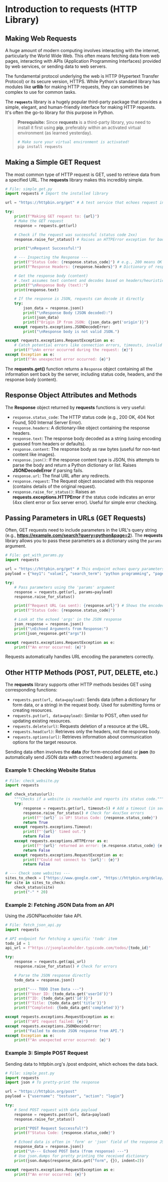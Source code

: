 
# Introduction to requests (HTTP Library)
<section id="introduction-to-requests-http-library"></section>

## Making Web Requests
<section id="making-web-requests"></section>

A huge amount of modern computing involves interacting with the internet, particularly the World Wide Web. This often means fetching data from web pages, interacting with APIs (Application Programming Interfaces) provided by web services, or sending data to web servers.

The fundamental protocol underlying the web is HTTP (Hypertext Transfer Protocol) or its secure version, HTTPS. While Python's standard library has modules like **urllib** for making HTTP requests, they can sometimes be complex to use for common tasks.

The **`requests`** library is a hugely popular third-party package that provides a simple, elegant, and human-friendly interface for making HTTP requests. It's often the go-to library for this purpose in Python.

> **Prerequisite:** Since **requests** is a third-party library, you need to install it first using **pip**, preferably within an activated virtual environment (as learned yesterday).
> 
> ```python
> # Make sure your virtual environment is activated!
> pip install requests
> ```

## Making a Simple GET Request
<section id="making-a-simple-get-request"></section>

The most common type of HTTP request is GET, used to retrieve data from a specified URL. The **requests** library makes this incredibly simple.

```python
# File: simple_get.py
import requests # Import the installed library

url = "https://httpbin.org/get" # A test service that echoes request info

try:
    print(f"Making GET request to: {url}")
    # Make the GET request
    response = requests.get(url)

    # Check if the request was successful (status code 2xx)
    response.raise_for_status() # Raises an HTTPError exception for bad responses (4xx or 5xx)

    print("\nRequest Successful!")

    # --- Inspecting the Response ---
    print(f"Status Code: {response.status_code}") # e.g., 200 means OK
    print(f"Response Headers: {response.headers}") # Dictionary of response headers

    # Get the response body (content)
    # .text assumes text content and decodes based on headers/heuristics
    print(f"\nResponse Body (text):")
    print(response.text)

    # If the response is JSON, requests can decode it directly
    try:
        json_data = response.json()
        print("\nResponse Body (JSON decoded):")
        print(json_data)
        print(f"Origin IP from JSON: {json_data.get('origin')}")
    except requests.exceptions.JSONDecodeError:
        print("\nResponse body is not valid JSON.")

except requests.exceptions.RequestException as e:
    # Catch potential errors like connection errors, timeouts, invalid URL, etc.
    print(f"\nAn error occurred during the request: {e}")
except Exception as e:
    print(f"An unexpected error occurred: {e}")
```

The **requests.get()** function returns a `Response` object containing all the information sent back by the server, including status code, headers, and the response body (content).

## Response Object Attributes and Methods
<section id="response-object-attributes-and-methods"></section>

The **Response** object returned by **requests** functions is very useful:

*   `response.status_code`: The HTTP status code (e.g., 200 OK, 404 Not Found, 500 Internal Server Error).
*   `response.headers`: A dictionary-like object containing the response headers.
*   `response.text`: The response body decoded as a string (using encoding guessed from headers or defaults).
*   `response.content`: The response body as raw bytes (useful for non-text content like images).
*   `response.json()`: If the response content type is JSON, this attempts to parse the body and return a Python dictionary or list. Raises **JSONDecodeError** if parsing fails.
*   `response.url`: The final URL after any redirects.
*   `response.request`: The Request object associated with this response (contains details of the original request).
*   `response.raise_for_status()`: Raises an **requests.exceptions.HTTPError** if the status code indicates an error (4xx client error or 5xx server error). Useful for simple error checking.

## Passing Parameters in URLs (GET Requests)
<section id="passing-parameters-in-urls-get-requests"></section>

Often, GET requests need to include parameters in the URL's query string (e.g., **https://example.com/search?query=python&page=2**). The **requests** library allows you to pass these parameters as a dictionary using the `params` argument.

```python
# File: get_with_params.py
import requests

url = "https://httpbin.org/get" # This endpoint echoes query parameters
payload = {"key1": "value1", "search_term": "python programming", "page": 3}

try:
    # Pass parameters using the 'params' argument
    response = requests.get(url, params=payload)
    response.raise_for_status()

    print(f"Request URL (as sent): {response.url}") # Shows the encoded URL
    print(f"Status Code: {response.status_code}")

    # Look at the echoed 'args' in the JSON response
    json_response = response.json()
    print("\nEchoed Arguments from Response:")
    print(json_response.get("args"))

except requests.exceptions.RequestException as e:
    print(f"An error occurred: {e}")
```

Requests automatically handles URL encoding the parameters correctly.

## Other HTTP Methods (POST, PUT, DELETE, etc.)

The **requests** library supports other HTTP methods besides GET using corresponding functions:

*   `requests.post(url, data=payload)`: Sends data (often a dictionary for form data, or a string) in the request body. Used for submitting forms or creating resources.
*   `requests.put(url, data=payload)`: Similar to POST, often used for updating existing resources.
*   `requests.delete(url)`: Requests deletion of a resource at the URL.
*   `requests.head(url)`: Retrieves only the headers, not the response body.
*   `requests.options(url)`: Retrieves information about communication options for the target resource.

Sending data often involves the **data** (for form-encoded data) or **json** (to automatically send JSON data with correct headers) arguments.

### Example 1: Checking Website Status
<section id="example-1-checking-website-status"></section>

```python
# File: check_website.py
import requests

def check_status(url):
    """Checks if a website is reachable and reports its status code."""
    try:
        response = requests.get(url, timeout=5) # Add a timeout (in seconds)
        response.raise_for_status() # Check for 4xx/5xx errors
        print(f"'{url}' is UP! Status Code: {response.status_code}")
        return True
    except requests.exceptions.Timeout:
        print(f"'{url}' timed out.")
        return False
    except requests.exceptions.HTTPError as e:
        print(f"'{url}' returned an error: {e.response.status_code} {e.response.reason}")
        return False
    except requests.exceptions.RequestException as e:
        print(f"Could not connect to '{url}': {e}")
        return False

# --- Check some websites ---
sites_to_check = ["https://www.google.com", "https://httpbin.org/delay/10", "https://httpbin.org/status/404", "https://invalid-url-that-does-not-exist.xyz"]
for site in sites_to_check:
    check_status(site)
    print("-" * 20)
```

### Example 2: Fetching JSON Data from an API
<section id="example-2-fetching-json-data-from-an-api"></section>

Using the JSONPlaceholder fake API.

```python
# File: fetch_json_api.py
import requests

# API endpoint for fetching a specific 'todo' item
todo_id = 1
api_url = f"https://jsonplaceholder.typicode.com/todos/{todo_id}"

try:
    response = requests.get(api_url)
    response.raise_for_status() # Check for errors

    # Parse the JSON response directly
    todo_data = response.json()

    print("--- TODO Item Data ---")
    print(f"User ID: {todo_data.get('userId')}")
    print(f"ID: {todo_data.get('id')}")
    print(f"Title: {todo_data.get('title')}")
    print(f"Completed: {todo_data.get('completed')}")

except requests.exceptions.RequestException as e:
    print(f"API request failed: {e}")
except requests.exceptions.JSONDecodeError:
    print("Failed to decode JSON response from API.")
except Exception as e:
    print(f"An unexpected error occurred: {e}")
```

### Example 3: Simple POST Request
<section id="example-3-simple-post-request"></section>

Sending data to httpbin.org's /post endpoint, which echoes the data back.

```python
# File: simple_post.py
import requests
import json # To pretty-print the response

url = "https://httpbin.org/post"
payload = {"username": "testuser", "action": "login"}

try:
    # Send POST request with data payload
    response = requests.post(url, data=payload)
    response.raise_for_status()

    print("POST Request Successful!")
    print(f"Status Code: {response.status_code}")

    # Echoed data is often in 'form' or 'json' field of the response JSON
    response_data = response.json()
    print("\n--- Echoed POST Data (from response) ---")
    # Use json.dumps for pretty printing the received dictionary
    print(json.dumps(response_data.get("form", {}), indent=2))

except requests.exceptions.RequestException as e:
    print(f"An error occurred: {e}")
```


<Quiz questions={pythonQuiz} />